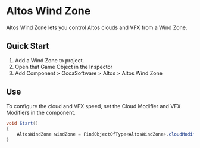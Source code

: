 # Altos Wind Zone

Altos Wind Zone lets you control Altos clouds and VFX from a Wind Zone.

## Quick Start

1. Add a Wind Zone to project.
1. Open that Game Object in the Inspector
1. Add Component > OccaSoftware > Altos > Altos Wind Zone

## Use

To configure the cloud and VFX speed, set the Cloud Modifier and VFX Modifiers in the component.

```cs
void Start()
{
    AltosWindZone windZone = FindObjectOfType<AltosWindZone>.cloudModifier = 0.2f;
}
```
